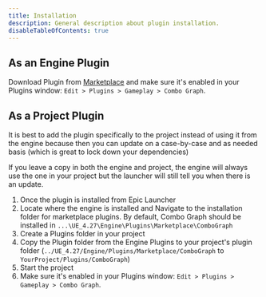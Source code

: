 ```yaml
---
title: Installation
description: General description about plugin installation.
disableTableOfContents: true
---
```


## As an Engine Plugin

Download Plugin from [Marketplace](https://www.unrealengine.com/marketplace/en-US/product/combo-graph) and make sure it's enabled in your Plugins window: `Edit > Plugins > Gameplay > Combo Graph`.

## As a Project Plugin

It is best to add the plugin specifically to the project instead of using it from the engine because then you can update on a case-by-case and as needed basis (which is great to lock down your dependencies)

If you leave a copy in both the engine and project, the engine will always use the one in your project but the launcher will still tell you when there is an update.

1. Once the plugin is installed from Epic Launcher
2. Locate where the engine is installed and Navigate to the installation folder for marketplace plugins. By default, Combo Graph should be installed in `...\UE_4.27\Engine\Plugins\Marketplace\ComboGraph`
2. Create a Plugins folder in your project
3. Copy the Plugin folder from the Engine Plugins to your project's plugin folder <span className="no-wrap">(`../UE_4.27/Engine/Plugins/Marketplace/ComboGraph` to `YourProject/Plugins/ComboGraph`)</span>
4. Start the project
5. Make sure it's enabled in your Plugins window: `Edit > Plugins > Gameplay > Combo Graph`.
